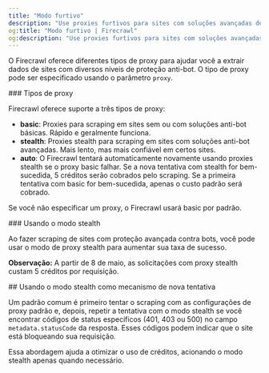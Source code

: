 ```yaml
---
title: "Modo furtivo"
description: "Use proxies furtivos para sites com soluções avançadas de anti-bot"
og:title: "Modo furtivo | Firecrawl"
og:description: "Use proxies furtivos para sites com soluções avançadas de anti-bot"
---
```



O Firecrawl oferece diferentes tipos de proxy para ajudar você a extrair dados de sites com diversos níveis de proteção anti-bot. O tipo de proxy pode ser especificado usando o parâmetro `proxy`.


<div id="proxy-types">
  ### Tipos de proxy
</div>

Firecrawl oferece suporte a três tipos de proxy:

- **basic**: Proxies para scraping em sites sem ou com soluções anti-bot básicas. Rápido e geralmente funciona.
- **stealth**: Proxies stealth para scraping em sites com soluções anti-bot avançadas. Mais lento, mas mais confiável em certos sites.
- **auto**: O Firecrawl tentará automaticamente novamente usando proxies stealth se o proxy basic falhar. Se a nova tentativa com stealth for bem-sucedida, 5 créditos serão cobrados pelo scraping. Se a primeira tentativa com basic for bem-sucedida, apenas o custo padrão será cobrado.

Se você não especificar um proxy, o Firecrawl usará basic por padrão.

<div id="using-stealth-mode">
  ### Usando o modo stealth
</div>

Ao fazer scraping de sites com proteção avançada contra bots, você pode usar o modo de proxy stealth para aumentar sua taxa de sucesso.

<CodeGroup>

<ProxyPython />

<ProxyNode />

<ProxyCURL />

</CodeGroup>

**Observação:** A partir de 8 de maio, as solicitações com proxy stealth custam 5 créditos por requisição.

<div id="using-stealth-as-a-retry-mechanism">
  ## Usando o modo stealth como mecanismo de nova tentativa
</div>

Um padrão comum é primeiro tentar o scraping com as configurações de proxy padrão e, depois, repetir a tentativa com o modo stealth se você encontrar códigos de status específicos (401, 403 ou 500) no campo `metadata.statusCode` da resposta. Esses códigos podem indicar que o site está bloqueando sua requisição.

<CodeGroup>

<ProxyRetryPython />

<ProxyRetryNode />

<ProxyRetryCURL />

</CodeGroup>

Essa abordagem ajuda a otimizar o uso de créditos, acionando o modo stealth apenas quando necessário.